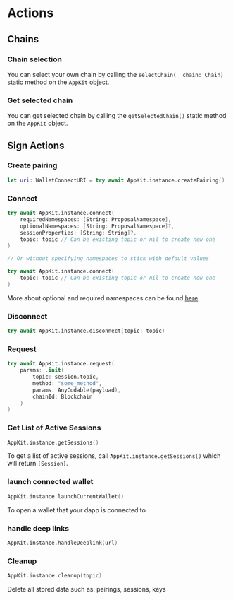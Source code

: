 # Actions

## Chains

### Chain selection

You can select your own chain by calling the `selectChain(_ chain: Chain)` static method on the `AppKit` object.

### Get selected chain

You can get selected chain by calling the `getSelectedChain()` static method on the `AppKit` object.

## Sign Actions

### Create pairing

```swift
let uri: WalletConnectURI = try await AppKit.instance.createPairing()
```

### Connect

```swift
try await AppKit.instance.connect(
    requiredNamespaces: [String: ProposalNamespace],
    optionalNamespaces: [String: ProposalNamespace]?,
    sessionProperties: [String: String]?,
    topic: topic // Can be existing topic or nil to create new one
)

// Or without specifying namespaces to stick with default values

try await AppKit.instance.connect(
    topic: topic // Can be existing topic or nil to create new one
)
```

More about optional and required namespaces can be found [here](https://github.com/ChainAgnostic/CAIPs/blob/master/CAIPs/caip-25.md)

### Disconnect

```swift
try await AppKit.instance.disconnect(topic: topic)
```

### Request

```swift
try await AppKit.instance.request(
    params: .init(
        topic: session.topic,
        method: "some_method",
        params: AnyCodable(payload),
        chainId: Blockchain
    )
)
```

### Get List of Active Sessions

```swift
AppKit.instance.getSessions()
```

To get a list of active sessions, call `AppKit.instance.getSessions()` which will return `[Session]`.

### launch connected wallet

```swift
AppKit.instance.launchCurrentWallet()
```

To open a wallet that your dapp is connected to

### handle deep links

```swift
AppKit.instance.handleDeeplink(url)
```

### Cleanup

```swift
AppKit.instance.cleanup(topic)
```

Delete all stored data such as: pairings, sessions, keys

